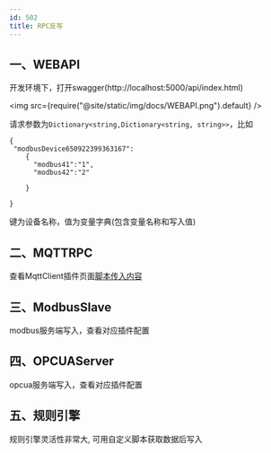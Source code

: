 ```yaml
---
id: 502
title: RPC反写
---
```




## 一、WEBAPI

开发环境下，打开swagger(http://localhost:5000/api/index.html)


<img src={require("@site/static/img/docs/WEBAPI.png").default} />

请求参数为``Dictionary<string,Dictionary<string, string>>``，比如

```
{
 "modbusDevice650922399363167":
    {
      "modbus41":"1",
      "modbus42":"2"
      
    }
    
}

```

键为设备名称，值为变量字典(包含变量名称和写入值)


## 二、MQTTRPC

查看MqttClient插件页面[脚本传入内容](./MqttClient.mdx#四rpc) 

## 三、ModbusSlave

modbus服务端写入，查看对应插件配置

## 四、OPCUAServer

opcua服务端写入，查看对应插件配置

## 五、规则引擎

规则引擎灵活性非常大, 可用自定义脚本获取数据后写入